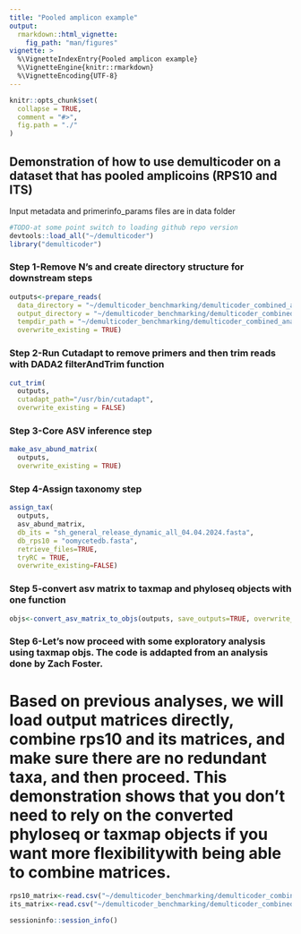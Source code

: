 ```yaml
---
title: "Pooled amplicon example"
output: 
  rmarkdown::html_vignette:
    fig_path: "man/figures"
vignette: >
  %\VignetteIndexEntry{Pooled amplicon example}
  %\VignetteEngine{knitr::rmarkdown}
  %\VignetteEncoding{UTF-8}
---
```


```r
knitr::opts_chunk$set(
  collapse = TRUE,
  comment = "#>", 
  fig.path = "./"
)
```

## Demonstration of how to use demulticoder on a dataset that has pooled amplicoins (RPS10 and ITS)

Input metadata and primerinfo_params files are in data folder
```r
#TODO-at some point switch to loading github repo version
devtools::load_all("~/demulticoder")
library("demulticoder")
```

### Step 1-Remove N's and create directory structure for downstream steps
```r
outputs<-prepare_reads(
  data_directory = "~/demulticoder_benchmarking/demulticoder_combined_analysis_rhode/data", 
  output_directory = "~/demulticoder_benchmarking/demulticoder_combined_analysis_rhode/outputs_trunq2_overlap12", 
  tempdir_path = "~/demulticoder_benchmarking/demulticoder_combined_analysis_rhode/temp_rhode2", 
  overwrite_existing = TRUE)
```

### Step 2-Run Cutadapt to remove primers and then trim reads with DADA2 filterAndTrim function 
```r
cut_trim(
  outputs,
  cutadapt_path="/usr/bin/cutadapt",
  overwrite_existing = FALSE)
```

### Step 3-Core ASV inference step
```r
make_asv_abund_matrix(
  outputs,
  overwrite_existing = TRUE)
```

### Step 4-Assign taxonomy step
```r
assign_tax(
  outputs,
  asv_abund_matrix,
  db_its = "sh_general_release_dynamic_all_04.04.2024.fasta",
  db_rps10 = "oomycetedb.fasta",
  retrieve_files=TRUE,
  tryRC = TRUE,
  overwrite_existing=FALSE)
```

### Step 5-convert asv matrix to taxmap and phyloseq objects with one function
```r
objs<-convert_asv_matrix_to_objs(outputs, save_outputs=TRUE, overwrite_existing = TRUE)
```

### Step 6-Let's now proceed with some exploratory analysis using taxmap objs. The code is addapted from an analysis done by Zach Foster. 

# Based on previous analyses, we will load output matrices directly, combine rps10 and its matrices, and make sure there are no redundant taxa, and then proceed. This demonstration shows that you don't need to rely on the converted phyloseq or taxmap objects if you want more flexibilitywith being able to combine matrices.
```r
rps10_matrix<-read.csv("~/demulticoder_benchmarking/demulticoder_combined_analysis_rhode/outputs2/final_asv_abundance_matrix_rps10.csv")
its_matrix<-read.csv("~/demulticoder_benchmarking/demulticoder_combined_analysis_rhode/outputs2/final_asv_abundance_matrix_its.csv")
```

```r
sessioninfo::session_info()
```
